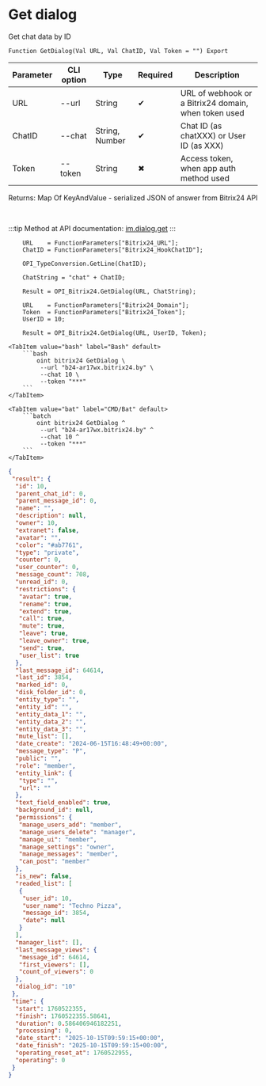 ﻿---
sidebar_position: 14
description: Get dialog and other functions to work with Bitrix24 in the Open Integration Package, a free open-source integration library for 1C:Enterprise 8, OneScript and CLI
keywords: [1C, 1С, 1С:Enterprise, 1С:Enterprise 8.3, API, Integration, Services, Exchange, OneScript, CLI, Bitrix24]
---


# Get dialog
 Get chat data by ID



`Function GetDialog(Val URL, Val ChatID, Val Token = "") Export`

  | Parameter | CLI option | Type | Required | Description |
  |-|-|-|-|-|
  | URL | --url | String | &#x2714; | URL of webhook or a Bitrix24 domain, when token used |
  | ChatID | --chat | String, Number | &#x2714; | Chat ID (as chatXXX) or User ID (as XXX) |
  | Token | --token | String | &#x2716; | Access token, when app auth method used |

  
  Returns:  Map Of KeyAndValue - serialized JSON of answer from Bitrix24 API

<br/>

:::tip
Method at API documentation: [im.dialog.get](https://dev.1c-bitrix.ru/learning/course/?COURSE_ID=93&LESSON_ID=12886)
:::
<br/>


```bsl title="1C:Enterprise/OneScript code example"
    URL    = FunctionParameters["Bitrix24_URL"];
    ChatID = FunctionParameters["Bitrix24_HookChatID"];

    OPI_TypeConversion.GetLine(ChatID);

    ChatString = "chat" + ChatID;

    Result = OPI_Bitrix24.GetDialog(URL, ChatString);

    URL    = FunctionParameters["Bitrix24_Domain"];
    Token  = FunctionParameters["Bitrix24_Token"];
    UserID = 10;

    Result = OPI_Bitrix24.GetDialog(URL, UserID, Token);
```
 

 <Tabs>
  
    <TabItem value="bash" label="Bash" default>
        ```bash
            oint bitrix24 GetDialog \
             --url "b24-ar17wx.bitrix24.by" \
             --chat 10 \
             --token "***"
        ```
    </TabItem>
  
    <TabItem value="bat" label="CMD/Bat" default>
        ```batch
            oint bitrix24 GetDialog ^
             --url "b24-ar17wx.bitrix24.by" ^
             --chat 10 ^
             --token "***"
        ```
    </TabItem>
</Tabs>


```json title="Result"
{
 "result": {
  "id": 10,
  "parent_chat_id": 0,
  "parent_message_id": 0,
  "name": "",
  "description": null,
  "owner": 10,
  "extranet": false,
  "avatar": "",
  "color": "#ab7761",
  "type": "private",
  "counter": 0,
  "user_counter": 0,
  "message_count": 708,
  "unread_id": 0,
  "restrictions": {
   "avatar": true,
   "rename": true,
   "extend": true,
   "call": true,
   "mute": true,
   "leave": true,
   "leave_owner": true,
   "send": true,
   "user_list": true
  },
  "last_message_id": 64614,
  "last_id": 3854,
  "marked_id": 0,
  "disk_folder_id": 0,
  "entity_type": "",
  "entity_id": "",
  "entity_data_1": "",
  "entity_data_2": "",
  "entity_data_3": "",
  "mute_list": [],
  "date_create": "2024-06-15T16:48:49+00:00",
  "message_type": "P",
  "public": "",
  "role": "member",
  "entity_link": {
   "type": "",
   "url": ""
  },
  "text_field_enabled": true,
  "background_id": null,
  "permissions": {
   "manage_users_add": "member",
   "manage_users_delete": "manager",
   "manage_ui": "member",
   "manage_settings": "owner",
   "manage_messages": "member",
   "can_post": "member"
  },
  "is_new": false,
  "readed_list": [
   {
    "user_id": 10,
    "user_name": "Techno Pizza",
    "message_id": 3854,
    "date": null
   }
  ],
  "manager_list": [],
  "last_message_views": {
   "message_id": 64614,
   "first_viewers": [],
   "count_of_viewers": 0
  },
  "dialog_id": "10"
 },
 "time": {
  "start": 1760522355,
  "finish": 1760522355.58641,
  "duration": 0.586406946182251,
  "processing": 0,
  "date_start": "2025-10-15T09:59:15+00:00",
  "date_finish": "2025-10-15T09:59:15+00:00",
  "operating_reset_at": 1760522955,
  "operating": 0
 }
}
```
